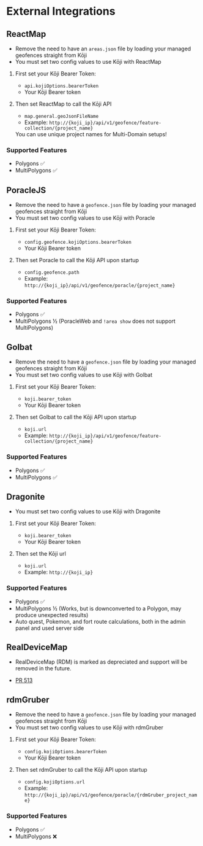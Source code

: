 
# External Integrations

## ReactMap

- Remove the need to have an `areas.json` file by loading your managed geofences straight from Kōji
- You must set two config values to use Kōji with ReactMap

1. First set your Kōji Bearer Token:

   - `api.kojiOptions.bearerToken`
   - Your Kōji Bearer token

1. Then set ReactMap to call the Kōji API

   - `map.general.geoJsonFileName`
   - Example: `http://{koji_ip}/api/v1/geofence/feature-collection/{project_name}`

   <Callout type="info" emoji="💡">
     You can use unique project names for Multi-Domain setups!
   </Callout>

### Supported Features

- Polygons ✅
- MultiPolygons ✅

<GitHubLogo title="ReactMap" href="https://github.com/WatWowMap/ReactMap" />

## PoracleJS

- Remove the need to have a `geofence.json` file by loading your managed geofences straight from Kōji
- You must set two config values to use Kōji with Poracle

1. First set your Kōji Bearer Token:

   - `config.geofence.kojiOptions.bearerToken`
   - Your Kōji Bearer token

1. Then set Poracle to call the Kōji API upon startup

   - `config.geofence.path`
   - Example: `http://{koji_ip}/api/v1/geofence/poracle/{project_name}`

### Supported Features

- Polygons ✅
- MultiPolygons ½ (PoracleWeb and `!area show` does not support MultiPolygons)

<GitHubLogo title="PoracleJS" href="https://github.com/KartulUdus/PoracleJS" />

## Golbat

- Remove the need to have a `geofence.json` file by loading your managed geofences straight from Kōji
- You must set two config values to use Kōji with Golbat

1. First set your Kōji Bearer Token:

   - `koji.bearer_token`
   - Your Kōji Bearer token

1. Then set Golbat to call the Kōji API upon startup

   - `koji.url`
   - Example: `http://{koji_ip}/api/v1/geofence/feature-collection/{project_name}`

### Supported Features

- Polygons ✅
- MultiPolygons ✅

<GitHubLogo title="Golbat" href="https://github.com/UnownHash/Golbat" />

## Dragonite

- You must set two config values to use Kōji with Dragonite

1. First set your Kōji Bearer Token:

   - `koji.bearer_token`
   - Your Kōji Bearer token

1. Then set the Kōji url

   - `koji.url`
   - Example: `http://{koji_ip}`

### Supported Features

- Polygons ✅
- MultiPolygons ½ (Works, but is downconverted to a Polygon, may produce unexpected results)
- Auto quest, Pokemon, and fort route calculations, both in the admin panel and used server side

<GitHubLogo
  title="Dragonite"
  href="https://github.com/UnownHash/Dragonite-Public"
/>

## RealDeviceMap

- RealDeviceMap (RDM) is marked as depreciated and support will be removed in the future.

* [PR 513](https://github.com/RealDeviceMap/RealDeviceMap/pull/513)

<GitHubLogo
  title="RealDeviceMap"
  href="https://github.com/RealDeviceMap/RealDeviceMap"
/>

## rdmGruber

- Remove the need to have a `geofence.json` file by loading your managed geofences straight from Kōji
- You must set two config values to use Kōji with rdmGruber

1. First set your Kōji Bearer Token:

   - `config.kojiOptions.bearerToken`
   - Your Kōji Bearer token

1. Then set rdmGruber to call the Kōji API upon startup

   - `config.kojiOptions.url`
   - Example: `http://{koji_ip}/api/v1/geofence/poracle/{rdmGruber_project_name}`

### Supported Features

- Polygons ✅
- MultiPolygons ❌

<GitHubLogo
  title="rdmGruber"
  href="https://github.com/RagingRectangle/rdmGruber"
/>
